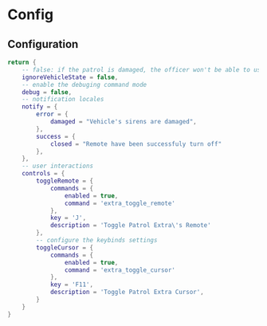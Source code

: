 # Config

## Configuration

```lua
return {
    -- false: if the patrol is damaged, the officer won't be able to use some buttons
    ignoreVehicleState = false,
    -- enable the debuging command mode
    debug = false,
    -- notification locales
    notify = {
        error = {
            damaged = "Vehicle's sirens are damaged",
        },
        success = {
            closed = "Remote have been successfuly turn off"
        },
    },
    -- user interactions
    controls = {
        toggleRemote = {
            commands = {
                enabled = true,
                command = 'extra_toggle_remote'
            },
            key = 'J',
            description = 'Toggle Patrol Extra\'s Remote'
        },
        -- configure the keybinds settings
        toggleCursor = {
            commands = {
                enabled = true,
                command = 'extra_toggle_cursor'
            },
            key = 'F11',
            description = 'Toggle Patrol Extra Cursor',
        }
    }
}
```
